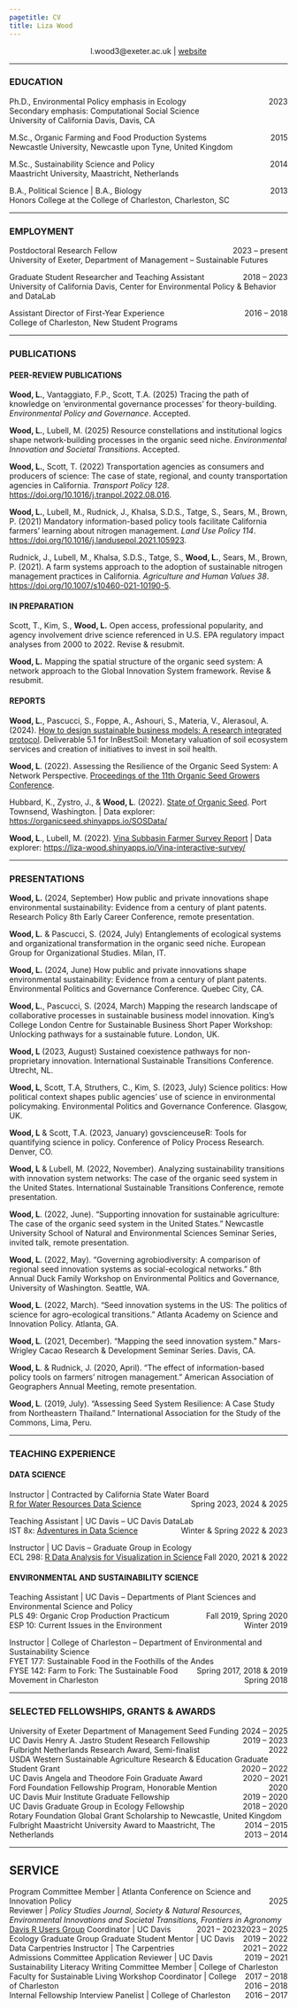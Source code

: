 ```yaml
---
pagetitle: CV
title: Liza Wood
---
```


<style type="text/css">
h1.title, h2.subtitle, h3.subtitle {
  text-align: center;
}
</style>

<center> <i class="fa fa-envelope-square" aria-hidden="true"></i> l.wood3@exeter.ac.uk | [<i class="fa fa-globe" aria-hidden="true"></i> website](https://liza-wood.github.io/)</center>

***

### EDUCATION 

Ph.D., Environmental Policy emphasis in Ecology  <span style="float:right;">2023</span>  
Secondary emphasis: Computational Social Science  
University of California Davis, Davis, CA   

M.Sc., Organic Farming and Food Production Systems                        <span style="float:right;">2015</span>  
Newcastle University, Newcastle upon Tyne, United Kingdom   

M.Sc., Sustainability Science and Policy		            	               <span style="float:right;">2014</span>  
Maastricht University, Maastricht, Netherlands   

B.A., Political Science | B.A., Biology 		             	   	           <span style="float:right;">2013</span>  
Honors College at the College of Charleston, Charleston, SC  

***  

### EMPLOYMENT  

Postdoctoral Research Fellow <span style="float:right;">2023 – present</span>   
University of Exeter, Department of Management -- Sustainable Futures  

Graduate Student Researcher and Teaching Assistant <span style="float:right;">2018 – 2023</span>   
University of California Davis, Center for Environmental Policy & Behavior and DataLab

Assistant Director of First-Year Experience <span style="float:right;">2016 – 2018</span>    
College of Charleston, New Student Programs  

***

### PUBLICATIONS

#### PEER-REVIEW PUBLICATIONS  

**Wood, L.**, Vantaggiato, F.P., Scott, T.A. (2025) Tracing the path of knowledge on ‘environmental governance processes’ for theory-building. *Environmental Policy and Governance*. Accepted.

**Wood, L.**, Lubell, M. (2025) Resource constellations and institutional logics shape network-building processes in the organic seed niche. *Environmental Innovation and Societal Transitions*. Accepted.  

**Wood, L.**, Scott, T. (2022) Transportation agencies as consumers and producers of science: The case of state, regional, and county transportation agencies in California. *Transport Policy 128*. [https://doi.org/10.1016/j.tranpol.2022.08.016](https://doi.org/10.1016/j.tranpol.2022.08.016).   

**Wood, L.**, Lubell, M., Rudnick, J., Khalsa, S.D.S., Tatge, S., Sears, M., Brown, P. (2021) Mandatory information-based policy tools facilitate California farmers’ learning about nitrogen management. *Land Use Policy 114*. [https://doi.org/10.1016/j.landusepol.2021.105923](https://doi.org/10.1016/j.landusepol.2021.105923).    

Rudnick, J., Lubell, M., Khalsa, S.D.S., Tatge, S., **Wood, L.**, Sears, M., Brown, P. (2021). A farm systems approach to the adoption of sustainable nitrogen management practices in California. *Agriculture and Human Values 38*. [https://doi.org/10.1007/s10460-021-10190-5](https://doi.org/10.1007/s10460-021-10190-5).  

#### IN PREPARATION     

Scott, T., Kim, S., **Wood, L.** Open access, professional popularity, and agency involvement drive science referenced in U.S. EPA regulatory impact analyses from 2000 to 2022. Revise & resubmit.

**Wood, L.** Mapping the spatial structure of the organic seed system: A network approach to the Global Innovation System framework. Revise & resubmit.

<!---

**Wood, L.**, Hubbard, K., Zystro, J. Compliance in regulatory gray areas: The case of the organic seed standard. Submitted.

**Wood, L.**, Colombo, L., Pascucci, S. Entanglements of ecological systems and organizational transformation in the organic seed niche. EGOS24. 

**Wood, L.** How public and private innovations shape environmental sustainability: Evidence from a century of plant patents. EPG24/ResPol 

**Wood, L.**, Struthers, C., Scott, T.A., Kim, S. Science politics: How political context shapes public agencies’ use of science in environmental policymaking. EPG23  

**Wood,L. and Pascucci, S. Mapping the research landscape of collaborative
processes in sustainable business model innovation. KCL24

**Wood, L.**. usdaoRganic. 

---> 

#### REPORTS         

**Wood, L.**, Pascucci, S., Foppe, A., Ashouri, S., Materia, V., Alerasoul, A. (2024). [How to design sustainable business models: A research integrated protocol](https://zenodo.org/records/14224521). Deliverable 5.1 for InBestSoil: Monetary valuation of soil ecosystem services and creation of initiatives to invest in soil health.  

**Wood, L**. (2022). Assessing the Resilience of the Organic Seed System: A Network Perspective. [Proceedings of the 11th Organic Seed Growers Conference](https://seedalliance.org/wp-content/uploads/2022/03/2022-OSGC-Proceedings-Final.pdf).

Hubbard, K., Zystro, J., & **Wood, L**. (2022). [State of Organic Seed](https://stateoforganicseed.org/state-of-organic-seed-2022/). Port Townsend, Washington. \| Data explorer: <https://organicseed.shinyapps.io/SOSData/>

**Wood, L**., Lubell, M. (2022). [Vina Subbasin Farmer Survey Report](https://www.buttecounty.net/DocumentCenter/View/5316/Agricultural-Irrigation-Efficiency-Study-Report-PDF) \| Data explorer: <https://liza-wood.shinyapps.io/Vina-interactive-survey/>

***

### PRESENTATIONS  

**Wood, L.** (2024, September) How public and private innovations shape environmental sustainability: Evidence from a century of plant patents. Research Policy 8th Early Career Conference, remote presentation. 

**Wood, L.** & Pascucci, S. (2024, July) Entanglements of ecological systems and organizational transformation in the organic seed niche. European Group for Organizational Studies. Milan, IT. 

**Wood, L.** (2024, June) How public and private innovations shape environmental sustainability: Evidence from a century of plant patents. Environmental Politics and Governance Conference. Quebec City, CA. 

**Wood, L.**, Pascucci, S. (2024, March) Mapping the research landscape of collaborative processes in sustainable business model innovation. King's College London Centre for Sustainable Business Short Paper Workshop: Unlocking pathways for a sustainable future. London, UK.  

**Wood, L** (2023, August) Sustained coexistence pathways for non-proprietary innovation. International Sustainable Transitions Conference. Utrecht, NL.   

**Wood, L**, Scott, T.A, Struthers, C., Kim, S. (2023, July) Science politics: How political context shapes public agencies’ use of science in environmental policymaking. Environmental Politics and Governance Conference. Glasgow, UK.   

**Wood, L** & Scott, T.A. (2023, January) govscienceuseR: Tools for quantifying science in policy. Conference of Policy Process Research. Denver, CO.  

**Wood, L** & Lubell, M. (2022, November). Analyzing sustainability transitions with innovation system networks: The case of the organic seed system in the United States. International Sustainable Transitions Conference, remote presentation.  

**Wood, L**. (2022, June). “Supporting innovation for sustainable agriculture: The case of the organic seed system in the United States.” Newcastle University School of Natural and Environmental Sciences Seminar Series, invited talk, remote presentation.  

**Wood, L**. (2022, May). “Governing agrobiodiversity: A comparison of regional seed innovation systems as social-ecological networks.” 8th Annual Duck Family Workshop on Environmental Politics and Governance, University of Washington. Seattle, WA.     

**Wood, L**. (2022, March). “Seed innovation systems in the US: The politics of science for  agro-ecological transitions.” Atlanta Academy on Science and Innovation Policy. Atlanta, GA.    

**Wood, L**. (2021, December). “Mapping the seed innovation system.” Mars-Wrigley Cacao Research &  Development Seminar Series. Davis, CA.  

**Wood, L**. & Rudnick, J. (2020, April). “The effect of information-based policy tools on farmers’ nitrogen management.” American Association of Geographers Annual Meeting, remote presentation.    

**Wood, L**. (2019, July). “Assessing Seed System Resilience: A Case Study from Northeastern Thailand.” International Association for the Study of the Commons, Lima, Peru.  

***

### TEACHING EXPERIENCE   

#### DATA SCIENCE   

Instructor |  Contracted by California State Water Board   
  [R for Water Resources Data Science](https://www.r4wrds.com/) <span style="float:right;">Spring 2023, 2024 & 2025</span>  
  
Teaching Assistant | UC Davis -- UC Davis DataLab   
  IST 8x: [Adventures in Data Science](https://ucdavisdatalab.github.io/adventures_in_data_science/) <span style="float:right;">Winter & Spring 2022 & 2023</span>   
  
Instructor |  UC Davis -- Graduate Group in Ecology  
  ECL 298: [R Data Analysis for Visualization in Science](https://gge-ucd.github.io/R-DAVIS/) <span style="float:right;">Fall 2020, 2021 & 2022</span>    


#### ENVIRONMENTAL AND SUSTAINABILITY SCIENCE  

Teaching Assistant | UC Davis -- Departments of Plant Sciences and Environmental Science and Policy  
  PLS 49: Organic Crop Production Practicum <span style="float:right;">Fall 2019, Spring 2020</span>   
  ESP 10: Current Issues in the Environment <span style="float:right;">Winter 2019</span>  

Instructor |  College of Charleston -- Department of Environmental and Sustainability Science  
  FYET 177: Sustainable Food in the Foothills of the Andes <span style="float:right;">Spring 2017, 2018 & 2019</span>      
  FYSE 142: Farm to Fork: The Sustainable Food Movement in Charleston <span style="float:right;">Spring 2018</span>    

***

### SELECTED FELLOWSHIPS, GRANTS & AWARDS  
University of Exeter Department of Management Seed Funding  <span style="float:right;"> 2024 – 2025</span>  
UC Davis Henry A. Jastro Student Research Fellowship  <span style="float:right;"> 2019 – 2023</span>  
Fulbright Netherlands Research Award, Semi-finalist   <span style="float:right;"> 2022</span>   
USDA Western Sustainable Agriculture Research & Education Graduate Student Grant  <span style="float:right;"> 2020 – 2022</span>    
UC Davis Angela and Theodore Foin Graduate Award  <span style="float:right;"> 2020 – 2021</span>     
Ford Foundation Fellowship Program, Honorable Mention <span style="float:right;"> 2020</span>    
UC Davis Muir Institute Graduate Fellowship   <span style="float:right;"> 2019 – 2020</span>    
UC Davis Graduate Group in Ecology Fellowship  <span style="float:right;"> 2018 – 2020</span>      
Rotary Foundation Global Grant Scholarship to Newcastle, United Kingdom  <span style="float:right;"> 2014 – 2015</span>      
Fulbright Maastricht University Award to Maastricht, The Netherlands  <span style="float:right;"> 2013 – 2014</span>     



***

## SERVICE

Program Committee Member | Atlanta Conference on Science and Innovation Policy <span style="float:right;"> 2025</span>  
Reviewer | _Policy Studies Journal, Society & Natural Resources, Environmental Innovations and Societal Transitions, Frontiers in Agronomy_ <span style="float:right;">  2023 – 2025</span>  
[Davis R Users Group](https://d-rug.github.io/) Coordinator | UC Davis <span style="float:right;"> 2021 – 2023</span>  
Ecology Graduate Group Graduate Student Mentor | UC Davis <span style="float:right;">  2019 – 2022</span>   
Data Carpentries Instructor | The Carpentries <span style="float:right;">  2021 – 2022</span>    
Admissions Committee Application Reviewer | UC Davis <span style="float:right;"> 2019 – 2021</span>       
Sustainability Literacy Writing Committee Member | College of Charleston <span style="float:right;"> 2017 – 2018</span>      
Faculty for Sustainable Living Workshop Coordinator | College of Charleston <span style="float:right;"> 2016 – 2018</span>   
Internal Fellowship Interview Panelist | College of Charleston <span style="float:right;"> 2016 – 2017</span> 

<!-- Google tag (gtag.js) -->
<script async src="https://www.googletagmanager.com/gtag/js?id=G-HJX1JG1FCV"></script>
<script>
  window.dataLayer = window.dataLayer || [];
  function gtag(){dataLayer.push(arguments);}
  gtag('js', new Date());

  gtag('config', 'G-HJX1JG1FCV');
</script>

